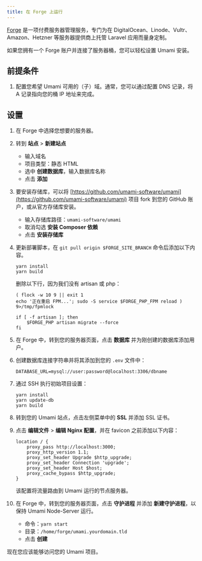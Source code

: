```yaml
---
title: 在 Forge 上运行
---
```


[Forge](https://forge.laravel.com/) 是一项付费服务器管理服务，专门为在 DigitalOcean、Linode、Vultr、Amazon、Hetzner 等服务器提供商上托管 Laravel 应用而量身定制。

如果您拥有一个 Forge 账户并连接了服务器桶，您可以轻松设置 Umami 安装。

## 前提条件

1. 配置您希望 Umami 可用的（子）域。通常，您可以通过配置 DNS 记录，将 A 记录指向您的桶 IP 地址来完成。

## 设置

1. 在 Forge 中选择您想要的服务器。
2. 转到 **站点** > **新建站点**
   - 输入域名
   - 项目类型：静态 HTML
   - 选中 **创建数据库**，输入数据库名称
   - 点击 **添加**
3. 要安装存储库，可以将 [https://github.com/umami-software/umami](https://github.com/umami-software/umami) 项目 fork 到您的 GitHub 账户，或从官方存储库安装。
   - 输入存储库路径：`umami-software/umami`
   - 取消勾选 **安装 Composer 依赖**
   - 点击 **安装存储库**
4. 更新部署脚本，在 `git pull origin $FORGE_SITE_BRANCH` 命令后添加以下内容。

   ```shell
   yarn install
   yarn build
   ```

   删除以下行，因为我们没有 artisan 或 php：

   ```
   ( flock -w 10 9 || exit 1
   echo '正在重启 FPM...'; sudo -S service $FORGE_PHP_FPM reload ) 9>/tmp/fpmlock

   if [ -f artisan ]; then
       $FORGE_PHP artisan migrate --force
   fi
   ```

5. 在 Forge 中，转到您的服务器页面，点击 **数据库** 并为刚创建的数据库添加用户。
6. 创建数据库连接字符串并将其添加到您的 `.env` 文件中：

   ```
   DATABASE_URL=mysql://user:password@localhost:3306/dbname
   ```

7. 通过 SSH 执行初始项目设置：

   ```shell
   yarn install
   yarn update-db
   yarn build
   ```

8. 转到您的 Umami 站点，点击左侧菜单中的 **SSL** 并添加 SSL 证书。
9. 点击 **编辑文件** > **编辑 Nginx 配置**，并在 favicon 之前添加以下内容：

   ```
   location / {
       proxy_pass http://localhost:3000;
       proxy_http_version 1.1;
       proxy_set_header Upgrade $http_upgrade;
       proxy_set_header Connection 'upgrade';
       proxy_set_header Host $host;
       proxy_cache_bypass $http_upgrade;
   }
   ```

   该配置将流量路由到 Umami 运行的节点服务器。

10. 在 Forge 中，转到您的服务器页面，点击 **守护进程** 并添加 **新建守护进程**，以保持 Umami Node-Server 运行。
    - 命令：`yarn start`
    - 目录：`/home/forge/umami.yourdomain.tld`
    - 点击 **创建**

现在您应该能够访问您的 Umami 项目。